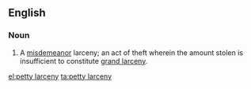==English==
===Noun===
{{en-noun|head=[[petty]] [[larceny]]|petty larcenies}}
# {{context|legal|lang=en}} A [[misdemeanor]] larceny; an act of theft wherein the amount stolen is insufficient to constitute [[grand larceny]].

[[el:petty larceny]]
[[ta:petty larceny]]